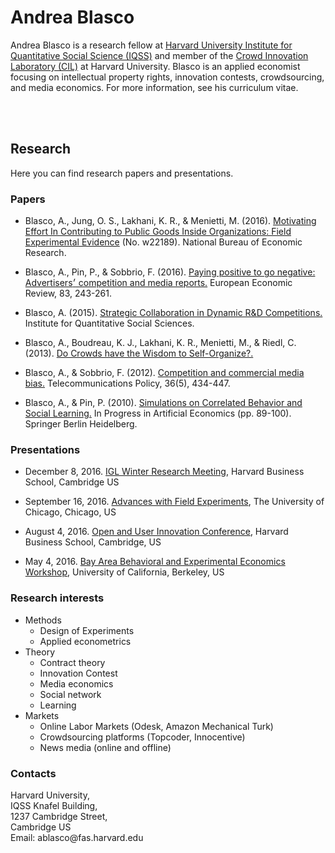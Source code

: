 Andrea Blasco {.description}
=============

Andrea Blasco is a research fellow at [Harvard University Institute for Quantitative Social Science (IQSS)][iqss] and member of the [Crowd Innovation Laboratory (CIL)][cil] at Harvard University. Blasco is an applied economist focusing on intellectual property rights, innovation contests, crowdsourcing, and media economics. For more information, see his curriculum vitae.

[iqss]: http://www.iq.harvard.edu
[cil]: http://projects.iq.harvard.edu/crowdinnovationlab

<br>
<br>

Research {.tabset .tabset-fade}
---------------

Here you can find research papers and presentations.

### Papers

- Blasco, A., Jung, O. S., Lakhani, K. R., & Menietti, M. (2016). [Motivating Effort In Contributing to Public Goods Inside Organizations: Field Experimental Evidence][pgood] (No. w22189). National Bureau of Economic Research.

- Blasco, A., Pin, P., & Sobbrio, F. (2016). [Paying positive to go negative: Advertisers׳ competition and media reports.][payingpos] European Economic Review, 83, 243-261.

- Blasco, A. (2015). [Strategic Collaboration in Dynamic R&D Competitions.][strategic] Institute for Quantitative Social Sciences.

- Blasco, A., Boudreau, K. J., Lakhani, K. R., Menietti, M., & Riedl, C. (2013). [Do Crowds have the Wisdom to Self-Organize?.][selforg]

- Blasco, A., & Sobbrio, F. (2012). [Competition and commercial media bias.][mediabias] Telecommunications Policy, 36(5), 434-447.

- Blasco, A., & Pin, P. (2010). [Simulations on Correlated Behavior and Social Learning.][simulations] In Progress in Artificial Economics (pp. 89-100). Springer Berlin Heidelberg.

[payingpos]: Papers/1-s2.0-S0014292116300058-main.pdf
[mediabias]: Papers/1-s2.0-S030859611100214X-main.pdf
[pgood]: Papers/blasco_-_motivating_effort_etc.pdf
[simulations]: Papers/10.1.1.723.6297.pdf
[strategic]: Papers/Blasco_patents.pdf
[selforg]: Papers/0b84516b.wise20130_submission_133.pdf

### Presentations

* December 8, 2016. [IGL Winter Research Meeting][igl], Harvard Business School, Cambridge US

* September 16, 2016. [Advances with Field Experiments][afe2016], The University of Chicago, Chicago, US

* August 4, 2016. [Open and User Innovation Conference][oui2016], Harvard Business School, Cambridge, US

* May 4, 2016. [Bay Area Behavioral and Experimental Economics Workshop][babeew2016], University of California, Berkeley, US

[oui2016]: http://www.hbs.edu/faculty/conferences/2016-oui/Pages/default.aspx
[babeew2016]: xxx
[afe2016]: https://economics.uchicago.edu/afe2016
[igl]: http://innovationgrowthlab.org

### Research interests

- Methods
    - Design of Experiments
    - Applied econometrics

- Theory
    - Contract theory
    - Innovation Contest
    - Media economics
    - Social network
    - Learning

- Markets
    - Online Labor Markets (Odesk, Amazon Mechanical Turk)
    - Crowdsourcing platforms (Topcoder, Innocentive)
    - News media (online and offline)

### Contacts

Harvard University, <br>
IQSS Knafel Building, <br>
1237 Cambridge Street, <br>
Cambridge US <br>
Email: ablasco@fas.harvard.edu


